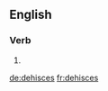 
==English==

===Verb===
{{head|en|verb form}}

# {{en-third-person singular of|dehisce}}

[[de:dehisces]]
[[fr:dehisces]]